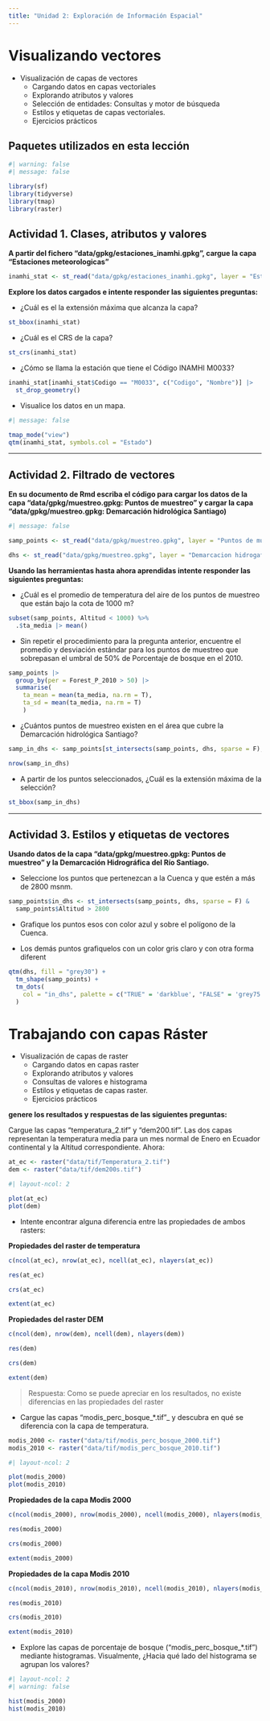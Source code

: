 ```yaml
---
title: "Unidad 2: Exploración de Información Espacial"
---
```


# Visualizando vectores

- Visualización de capas de vectores
  + Cargando datos en capas vectoriales
  + Explorando atributos y valores
  + Selección de entidades: Consultas y motor de búsqueda
  + Estilos y etiquetas de capas vectoriales.
  + Ejercicios prácticos

## Paquetes utilizados en esta lección

```r
#| warning: false
#| message: false

library(sf)
library(tidyverse)
library(tmap)
library(raster)
```


## Actividad 1. Clases, atributos y valores

**A partir del fichero "data/gpkg/estaciones_inamhi.gpkg", cargue la capa "Estaciones meteorologicas"**

```r
inamhi_stat <- st_read("data/gpkg/estaciones_inamhi.gpkg", layer = "Estaciones meteorologicas")
```


**Explore los datos cargados e intente responder las siguientes preguntas:**

- ¿Cuál es el la extensión máxima que alcanza la capa?

```r
st_bbox(inamhi_stat)
```

- ¿Cuál es el CRS de la capa?

```r
st_crs(inamhi_stat)
```

- ¿Cómo se llama la estación que tiene el Código INAMHI M0033?

```r
inamhi_stat[inamhi_stat$Codigo == "M0033", c("Codigo", "Nombre")] |> 
  st_drop_geometry()
```

- Visualice los datos en un mapa.

```r
#| message: false

tmap_mode("view")
qtm(inamhi_stat, symbols.col = "Estado")
```

-----


## Actividad 2. Filtrado de vectores

**En su documento de Rmd escriba el código para cargar los datos de la capa "data/gpkg/muestreo.gpkg: Puntos de muestreo" y cargar la capa "data/gpkg/muestreo.gpkg: Demarcación hidrológica Santiago)**

```r
#| message: false

samp_points <- st_read("data/gpkg/muestreo.gpkg", layer = "Puntos de muestreo")

dhs <- st_read("data/gpkg/muestreo.gpkg", layer = "Demarcacion hidrogafica Santiago")
```


**Usando las herramientas hasta ahora aprendidas intente responder las siguientes preguntas:**

- ¿Cuál es el promedio de temperatura del aire de los puntos de muestreo que están bajo la cota de 1000 m?

```r
subset(samp_points, Altitud < 1000) %>%
  .$ta_media |> mean()
```


- Sin repetir el procedimiento para la pregunta anterior, encuentre el promedio y desviación estándar para los puntos de muestreo que sobrepasan el umbral de 50% de Porcentaje de bosque en el 2010.

```r
samp_points |>
  group_by(per = Forest_P_2010 > 50) |>
  summarise(
    ta_mean = mean(ta_media, na.rm = T),
    ta_sd = mean(ta_media, na.rm = T)
    )
```

- ¿Cuántos puntos de muestreo existen en el área que cubre la Demarcación hidrológica Santiago? 

```r
samp_in_dhs <- samp_points[st_intersects(samp_points, dhs, sparse = F), ]

nrow(samp_in_dhs)
```

- A partir de los puntos seleccionados, ¿Cuál es la extensión máxima de la selección?

```r
st_bbox(samp_in_dhs)
```

-----


## Actividad 3. Estilos y etiquetas de vectores

**Usando datos de la capa "data/gpkg/muestreo.gpkg: Puntos de muestreo" y la Demarcación Hidrográfica del Río Santiago.**

- Seleccione los puntos que pertenezcan a la Cuenca y que estén a más de 2800 msnm.

```r
samp_points$in_dhs <- st_intersects(samp_points, dhs, sparse = F) & 
  samp_points$Altitud > 2800
```

- Grafique los puntos esos con color azul y sobre el polígono de la Cuenca.

- Los demás puntos grafiquelos con un color gris claro y con otra forma diferent

```r
qtm(dhs, fill = "grey30") +
  tm_shape(samp_points) +
  tm_dots(
    col = "in_dhs", palette = c("TRUE" = 'darkblue', "FALSE" = 'grey75'), title = "Conditions?"
  )
```


# Trabajando con capas Ráster

- Visualización de capas de raster
  + Cargando datos en capas raster
  + Explorando atributos y valores
  + Consultas de valores e histograma
  + Estilos y etiquetas de capas raster.
  + Ejercicios prácticos


**genere los resultados y respuestas de las siguientes preguntas:**


Cargue las capas "temperatura_2.tif" y "dem200.tif". Las dos capas representan la temperatura media para un mes normal de Enero en Ecuador continental y la Altitud correspondiente. Ahora:

```r
at_ec <- raster("data/tif/Temperatura_2.tif")
dem <- raster("data/tif/dem200s.tif")
```

```r
#| layout-ncol: 2

plot(at_ec)
plot(dem)
```


- Intente encontrar alguna diferencia entre las propiedades de ambos rasters:

**Propiedades del raster de temperatura**

```r
c(ncol(at_ec), nrow(at_ec), ncell(at_ec), nlayers(at_ec))

res(at_ec)

crs(at_ec)

extent(at_ec)
```


**Propiedades del raster DEM**

```r
c(ncol(dem), nrow(dem), ncell(dem), nlayers(dem))

res(dem)

crs(dem)

extent(dem)
```


> Respuesta: Como se puede apreciar en los resultados, no existe diferencias en las propiedades del raster


- Cargue las capas "modis_perc_bosque_*.tif"_ y descubra en qué se diferencia con la capa de temperatura.

```r
modis_2000 <- raster("data/tif/modis_perc_bosque_2000.tif")
modis_2010 <- raster("data/tif/modis_perc_bosque_2010.tif")
```


```r
#| layout-ncol: 2

plot(modis_2000)
plot(modis_2010)
```

**Propiedades de la capa Modis 2000**

```r
c(ncol(modis_2000), nrow(modis_2000), ncell(modis_2000), nlayers(modis_2000))

res(modis_2000)

crs(modis_2000)

extent(modis_2000)
```


**Propiedades de la capa Modis 2010**

```r
c(ncol(modis_2010), nrow(modis_2010), ncell(modis_2010), nlayers(modis_2010))

res(modis_2010)

crs(modis_2010)

extent(modis_2010)
```


- Explore las capas de porcentaje de bosque ("modis_perc_bosque_*.tif") mediante histogramas. Visualmente, ¿Hacia qué lado del histograma se agrupan los valores?

```r
#| layout-ncol: 2
#| warning: false

hist(modis_2000)
hist(modis_2010)
```


